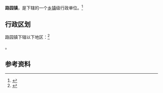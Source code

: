 {{中国乡级行政区|62/11/23/104/000}}

'''路园镇'''，是{{PRC admin/fullname|62/11/23/104/000|3}}下辖的一个[[乡镇|乡镇]]级行政单位。<ref>{{PRC admin/ref sgc|{{PRC admin/parent|62/11/23/104/000}}}}</ref>

== 行政区划 ==

路园镇下辖以下地区：<ref>{{PRC admin/ref sgc|62/11/23/104/000}}</ref>

{{PRC admin/children|62/11/23/104/000}}。

== 参考资料 ==

{{reflist}}

{{行政区划小作品}}
{{PRC admin/navcat|62/11/23/104/000}}